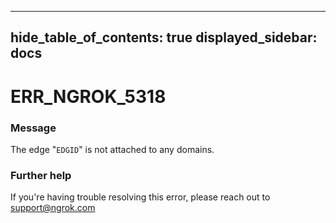 

---
hide_table_of_contents: true
displayed_sidebar: docs
---


# ERR_NGROK_5318

### Message
The edge "`EDGID`" is not attached to any domains.

<ErrorDetails error="err_ngrok_5318" />



### Further help
If you're having trouble resolving this error, please reach out to [support@ngrok.com](mailto:support@ngrok.com?subject=Help%20with%20ERR_NGROK_5318)

